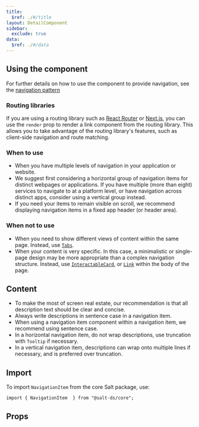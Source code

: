 ```yaml
---
title:
  $ref: ./#/title
layout: DetailComponent
sidebar:
  exclude: true
data:
  $ref: ./#/data
---
```


## Using the component

For further details on how to use the component to provide navigation, see the [navigation pattern](/salt/patterns/navigation/)

### Routing libraries

If you are using a routing library such as [React Router](https://reactrouter.com/en/main) or [Next.js](https://nextjs.org/docs/app/building-your-application/routing), you can use the `render` prop to render a link component from the routing library. This allows you to take advantage of the routing library's features, such as client-side navigation and route matching.

### When to use

- When you have multiple levels of navigation in your application or website.
- We suggest first considering a horizontal group of navigation items for distinct webpages or applications. If you have multiple (more than eight) services to navigate to at a platform level, or have navigation across distinct apps, consider using a vertical group instead.
- If you need your items to remain visible on scroll, we recommend displaying navigation items in a fixed app header (or header area).

### When not to use

- When you need to show different views of content within the same page. Instead, use [`Tabs`](/salt/components/tabs/).
- When your content is very specific. In this case, a minimalistic or single-page design may be more appropriate than a complex navigation structure. Instead, use [`InteractableCard`](../card), or [`Link`](../link) within the body of the page.

## Content

- To make the most of screen real estate, our recommendation is that all description text should be clear and concise.
- Always write descriptions in sentence case in a navigation item.
- When using a navigation item component within a navigation item, we recommend using sentence case.
- In a horizontal navigation item, do not wrap descriptions, use truncation with `Tooltip` if necessary.
- In a vertical navigation item, descriptions can wrap onto multiple lines if necessary, and is preferred over truncation.

## Import

To import `NavigationItem` from the core Salt package, use:

```
import { NavigationItem  } from "@salt-ds/core";
```

## Props

<PropsTable packageName="core" componentName="NavigationItem" />
